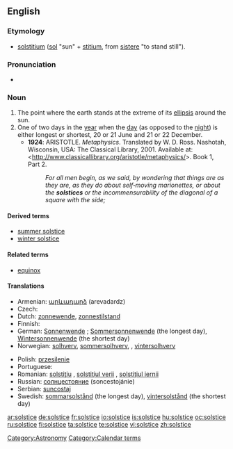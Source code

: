 {{wikipedia}}
==English==

===Etymology===
* {{etyl|la}} [[solstitium]] ([[sol]] "sun" + [[stitium]], from [[sistere]] "to stand still").

===Pronunciation===
* {{IPA|/'sɒl.stɪs/}}

===Noun===
{{en-noun}}

# The point where the earth stands at the extreme of its [[ellipsis]] around the sun.
# One of two days in the [[year]] when the [[day]] (as opposed to the [[night]]) is either longest or shortest, 20 or 21 June and 21 or 22 December.
#* '''1924''': ARISTOTLE.  ''Metaphysics''.  Translated by W. D. Ross.  Nashotah, Wisconsin, USA: The Classical Library, 2001.  Available at: <http://www.classicallibrary.org/aristotle/metaphysics/>.  Book 1, Part 2.
#*: ''For all men begin, as we said, by wondering that things are as they are, as they do about self‐moving marionettes, or about the '''solstices''' or the incommensurability of the diagonal of a square with the side;''

====Derived terms====
* [[summer solstice]]
* [[winter solstice]]

====Related terms====
* [[equinox]]

====Translations====
{{trans-top|point where the earth stands at the extreme of its ellipsis around the sun}}
* Armenian: [[արևադարձ]] (arevadardz)
* Czech: {{t-|cs|slunovrat|m}}
* Dutch: [[zonnewende]], [[zonnestilstand]]
* Finnish: {{t-|fi|päivänseisaus}}
* German: [[Sonnenwende]] {{f}}; [[Sommersonnenwende]] {{f}} (the longest day), [[Wintersonnenwende]] {{f}} (the shortest day)
* Norwegian: [[solhverv]], [[sommersolhverv]], , [[vintersolhverv]]
{{trans-mid}}
* Polish: [[przesilenie]] {{n}}
* Portuguese: {{t-|pt|solstício|m}}
* Romanian: [[solstiţiu]] {{n}}, [[solstiţiul verii]] {{n}}, [[solstiţiul iernii]] {{n}}
* Russian: [[солнцестояние]] (soncestojánie) {{n}}
* Serbian: [[suncostaj]] {{m}}
* Swedish: [[sommarsolstånd]] (the longest day), [[vintersolstånd]] (the shortest day)
{{trans-bottom}}

[[Category:Astronomy]]
[[Category:Calendar terms]]

[[ar:solstice]]
[[de:solstice]]
[[fr:solstice]]
[[io:solstice]]
[[is:solstice]]
[[hu:solstice]]
[[oc:solstice]]
[[ru:solstice]]
[[fi:solstice]]
[[ta:solstice]]
[[te:solstice]]
[[vi:solstice]]
[[zh:solstice]]